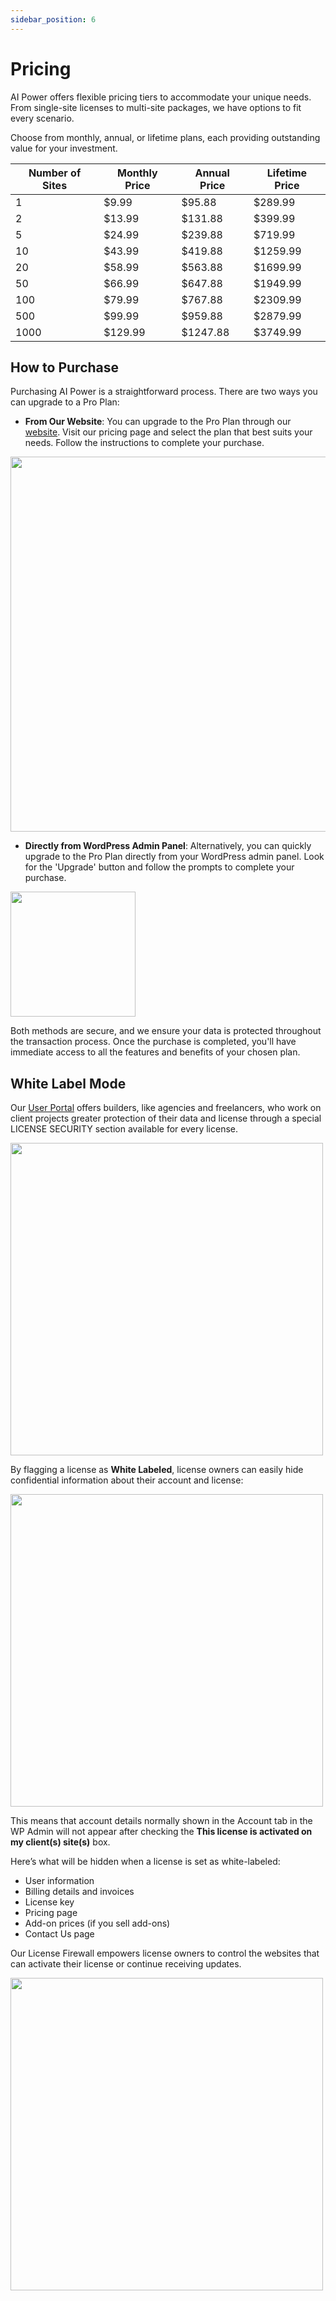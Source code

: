 ```yaml
---
sidebar_position: 6
---
```



# Pricing

AI Power offers flexible pricing tiers to accommodate your unique needs. From single-site licenses to multi-site packages, we have options to fit every scenario.

Choose from monthly, annual, or lifetime plans, each providing outstanding value for your investment.

| Number of Sites | Monthly Price | Annual Price | Lifetime Price |
| --------------- | ------------- | ------------ | -------------- |
| 1               | $9.99         | $95.88       | $289.99        |
| 2               | $13.99        | $131.88      | $399.99        |
| 5               | $24.99        | $239.88      | $719.99        |
| 10              | $43.99        | $419.88      | $1259.99       |
| 20              | $58.99        | $563.88      | $1699.99       |
| 50              | $66.99        | $647.88      | $1949.99       |
| 100             | $79.99        | $767.88      | $2309.99       |
| 500             | $99.99        | $959.88      | $2879.99       |
| 1000            | $129.99       | $1247.88     | $3749.99       |

## How to Purchase

Purchasing AI Power is a straightforward process. There are two ways you can upgrade to a Pro Plan:

- **From Our Website**: You can upgrade to the Pro Plan through our [website](https://aipower.org/pricing/). Visit our pricing page and select the plan that best suits your needs. Follow the instructions to complete your purchase.

<img src={UpgradeButtonSite} width="600"/>

- **Directly from WordPress Admin Panel**: Alternatively, you can quickly upgrade to the Pro Plan directly from your WordPress admin panel. Look for the 'Upgrade' button and follow the prompts to complete your purchase.

<img src={UpgradeButton} width="200"/>

Both methods are secure, and we ensure your data is protected throughout the transaction process. Once the purchase is completed, you'll have immediate access to all the features and benefits of your chosen plan.

## White Label Mode

Our [User Portal](/docs/getting-started/user-portal.md) offers builders, like agencies and freelancers, who work on client projects greater protection of their data and license through a special LICENSE SECURITY section available for every license.

<img src={WhiteLabel} width="500"/>

By flagging a license as **White Labeled**, license owners can easily hide confidential information about their account and license:

<img src={WhiteLabel2} width="500"/>

This means that account details normally shown in the Account tab in the WP Admin will not appear after checking the **This license is activated on my client(s) site(s)** box.

Here’s what will be hidden when a license is set as white-labeled:

- User information
- Billing details and invoices
- License key
- Pricing page
- Add-on prices (if you sell add-ons)
- Contact Us page

Our License Firewall empowers license owners to control the websites that can activate their license or continue receiving updates.

<img src={License} width="500"/>